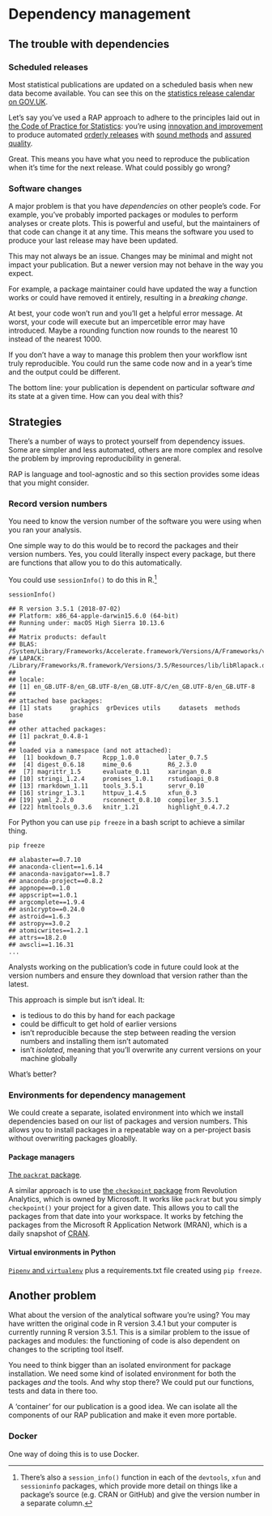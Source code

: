 # Dependency management {#dep}

## The trouble with dependencies

### Scheduled releases

Most statistical publications are updated on a scheduled basis when new data become available. You can see this on the [statistics release calendar on GOV.UK](https://www.gov.uk/government/statistics/announcements).

Let's say you've used a RAP approach to adhere to the principles laid out in [the Code of Practice for Statistics](https://www.statisticsauthority.gov.uk/code-of-practice/): you're using [innovation and improvement](https://www.statisticsauthority.gov.uk/code-of-practice/the-code/value/v4-innovation-and-improvement/) to produce automated [orderly releases](https://www.statisticsauthority.gov.uk/code-of-practice/the-code/trustworthiness/t3-orderly-release/) with [sound methods](https://www.statisticsauthority.gov.uk/code-of-practice/the-code/quality/q2-sound-methods/) and [assured quality](https://www.statisticsauthority.gov.uk/code-of-practice/the-code/quality/q3-assured-quality/). 

Great. This means you have what you need to reproduce the publication when it's time for the next release. What could possibly go wrong?

### Software changes

A major problem is that you have _dependencies_ on other people's code. For example, you've probably imported packages or modules to perform analyses or create plots. This is powerful and useful, but the maintainers of that code can change it at any time. This means the software you used to produce your last release may have been updated.

This may not always be an issue. Changes may be minimal and might not impact your publication. But a newer version may not behave in the way you expect. 

For example, a package maintainer could have updated the way a function works or could have removed it entirely, resulting in a _breaking change_.

At best, your code won't run and you'll get a helpful error message. At worst, your code will execute but an impercetible error may have introduced. Maybe a rounding function now rounds to the nearest 10 instead of the nearest 1000.

If you don't have a way to manage this problem then your workflow isnt truly reproducible. You could run the same code now and in a year's time and the output could be different.

The bottom line: your publication is dependent on particular software _and_ its state at a given time. How can you deal with this?

## Strategies

There's a number of ways to protect yourself from dependency issues. Some are simpler and less automated, others are more complex and resolve the problem by improving reproducibility in general. 

RAP is language and tool-agnostic and so this section provides some ideas that you might consider.

### Record version numbers

You need to know the version number of the software you were using when you ran your analysis.

One simple way to do this would be to record the packages and their version numbers. Yes, you could literally inspect every package, but there are functions that allow you to do this automatically.

You could use `sessionInfo()` to do this in R.[^sessionInfo]

```
sessionInfo()
```
```
## R version 3.5.1 (2018-07-02)
## Platform: x86_64-apple-darwin15.6.0 (64-bit)
## Running under: macOS High Sierra 10.13.6
## 
## Matrix products: default
## BLAS: /System/Library/Frameworks/Accelerate.framework/Versions/A/Frameworks/vecLib.framework/Versions/A/libBLAS.dylib
## LAPACK: /Library/Frameworks/R.framework/Versions/3.5/Resources/lib/libRlapack.dylib
## 
## locale:
## [1] en_GB.UTF-8/en_GB.UTF-8/en_GB.UTF-8/C/en_GB.UTF-8/en_GB.UTF-8
## 
## attached base packages:
## [1] stats     graphics  grDevices utils     datasets  methods   base     
## 
## other attached packages:
## [1] packrat_0.4.8-1
## 
## loaded via a namespace (and not attached):
##  [1] bookdown_0.7      Rcpp_1.0.0        later_0.7.5      
##  [4] digest_0.6.18     mime_0.6          R6_2.3.0         
##  [7] magrittr_1.5      evaluate_0.11     xaringan_0.8     
## [10] stringi_1.2.4     promises_1.0.1    rstudioapi_0.8   
## [13] rmarkdown_1.11    tools_3.5.1       servr_0.10       
## [16] stringr_1.3.1     httpuv_1.4.5      xfun_0.3         
## [19] yaml_2.2.0        rsconnect_0.8.10  compiler_3.5.1   
## [22] htmltools_0.3.6   knitr_1.21        highlight_0.4.7.2
```

For Python you can use `pip freeze` in a bash script to achieve a similar thing.

```
pip freeze
```
```
## alabaster==0.7.10
## anaconda-client==1.6.14
## anaconda-navigator==1.8.7
## anaconda-project==0.8.2
## appnope==0.1.0
## appscript==1.0.1
## argcomplete==1.9.4
## asn1crypto==0.24.0
## astroid==1.6.3
## astropy==3.0.2
## atomicwrites==1.2.1
## attrs==18.2.0
## awscli==1.16.31
...
```

Analysts working on the publication's code in future could look at the version numbers and ensure they download that version rather than the latest.

This approach is simple but isn't ideal. It:

* is tedious to do this by hand for each package
* could be difficult to get hold of earlier versions
* isn't reproducible because the step between reading the version numbers and installing them isn't automated
* isn't _isolated_, meaning that you'll overwrite any current versions on your machine globally

What's better?

### Environments for dependency management

We could create a separate, isolated environment into which we install dependencies based on our list of packages and version numbers. This allows you to install packages in a repeatable way on a per-project basis without overwriting packages gloablly.

#### Package managers

[The `packrat` package](https://rstudio.github.io/packrat/).

A similar approach is to use [the `checkpoint` package](https://github.com/RevolutionAnalytics/checkpoint/wiki) from Revolution Analytics, which is owned by Microsoft. It works like `packrat` but you simply `checkpoint()` your project for a given date. This allows you to call the packages from that date into your workspace. It works by fetching the packages from the Microsoft R Application Network (MRAN), which is a daily snapshot of [CRAN](https://cran.r-project.org/).

#### Virtual environments in Python

[`Pipenv` and `virtualenv`](https://docs.python-guide.org/dev/virtualenvs/) plus a requirements.txt file created using `pip freeze`.

## Another problem

What about the version of the analytical software you're using? You may have written the original code in R version 3.4.1 but your computer is currently running R version 3.5.1. This is a similar problem to the issue of packages and modules: the functioning of code is also dependent on changes to the scripting tool itself.

You need to think bigger than an isolated environment for package installation. We need some kind of isolated environment for both the packages _and_ the tools. And why stop there? We could put our functions, tests and data in there too.

A 'container' for our publication is a good idea. We can isolate all the components of our RAP publication and make it even more portable.

### Docker

One way of doing this is to use Docker.

[^sessionInfo]: There's also a `session_info()` function in each of the `devtools`, `xfun` and `sessioninfo` packages, which provide more detail on things like a package's source (e.g. CRAN or GitHub) and give the version number in a separate column.